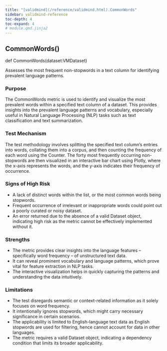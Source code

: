 ```yaml
---
title: "[validmind](/reference/validmind.html).CommonWords"
sidebar: validmind-reference
toc-depth: 4
toc-expand: 4
# module.qmd.jinja2
---
```


<!-- function.qmd.jinja2 -->

## CommonWords[()]{.muted}

<!-- signatures.jinja2 -->

::: {.signature}

<span class="kw">def</span> <span class="name">CommonWords</span>(<span class="param"><span class="n">dataset</span><span class="p">:</span><span class="n">VMDataset</span></span>)</span>

:::

<!-- docstring.jinja2 -->

Assesses the most frequent non-stopwords in a text column for identifying prevalent language patterns.

### Purpose

The CommonWords metric is used to identify and visualize the most prevalent words within a specified text column of a dataset. This provides insights into the prevalent language patterns and vocabulary, especially useful in Natural Language Processing (NLP) tasks such as text classification and text summarization.

### Test Mechanism

The test methodology involves splitting the specified text column's entries into words, collating them into a corpus, and then counting the frequency of each word using the Counter. The forty most frequently occurring non-stopwords are then visualized in an interactive bar chart using Plotly, where the x-axis represents the words, and the y-axis indicates their frequency of occurrence.

### Signs of High Risk

- A lack of distinct words within the list, or the most common words being stopwords.
- Frequent occurrence of irrelevant or inappropriate words could point out a poorly curated or noisy dataset.
- An error returned due to the absence of a valid Dataset object, indicating high risk as the metric cannot be effectively implemented without it.

### Strengths

- The metric provides clear insights into the language features – specifically word frequency – of unstructured text data.
- It can reveal prominent vocabulary and language patterns, which prove vital for feature extraction in NLP tasks.
- The interactive visualization helps in quickly capturing the patterns and understanding the data intuitively.

### Limitations

- The test disregards semantic or context-related information as it solely focuses on word frequency.
- It intentionally ignores stopwords, which might carry necessary significance in certain scenarios.
- The applicability is limited to English-language text data as English stopwords are used for filtering, hence cannot account for data in other languages.
- The metric requires a valid Dataset object, indicating a dependency condition that limits its broader applicability.
